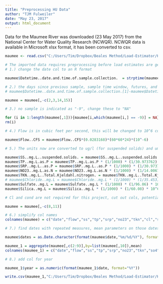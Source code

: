 ```yaml
---
title: "Preprocessing HU Data"
author: "TJM Fulweiler"
date: "May 23, 2017"
output: html_document
---
```



Data for the Maumee River was downloaded (23 May 2017) from the National Center for Water Quality Research (NCWQR). NCWQR data is available in Microsoft xlsx format, it has been converted to csv.
```r
maumee <- read.csv("C:/Users/Tim/Dropbox/Beales Method/Load-Estimator/HU_data/MaumeeData_r_20170523.csv")

# The imported data requires preprocessing before load estimates are generated.
# 1.) change the date col to an R format

maumee$Datetime..date.and.time.of.sample.collection.  = strptime(maumee$Datetime..date.and.time.of.sample.collection., format="%m/%d/%Y %H:%M", tz="EST")

# 2.) the days since previous sample, sample time window, futures, and months cols are now no longer needed because R can calc:
# maumee$Datetime..date.and.time.of.sample.collection.[1]-maumee$Datetime..date.and.time.of.sample.collection.[2]

maumee = maumee[,-c(2,3,14,15)]

# 3.) no sample is indicated as "-9", change these to "NA"

for (i in 1:length(maumee[,1])){maumee[i,which(maumee[i,] == -9)] = NA}
rm(i)

# 4.) Flow is in cubic feet per second, this will be changed to 10^6 cubic m per day (this is done to simplify nutrient load estimates that will take place later)

maumee$Flow..CFS = maumee$Flow..CFS*(0.0283168)*(60*60*24)*(10^-6)

# 5.) The units now are converted to ug/l (for suspended solids) and umol/l (for dissolved nutrients)

maumee$SS..mg.L..suspended.solids. = maumee$SS..mg.L..suspended.solids. * 1000
maumee$TP..mg.L.as.P = maumee$TP..mg.L.as.P * (1/1000) * (1/30.973762) * 10^6
maumee$SRP..mg.L..as.P = maumee$SRP..mg.L..as.P * (1/1000) * (1/30.973762) * 10^6
maumee$NO23..mg.L.as.N = maumee$NO23..mg.L.as.N * (1/1000) * (1/14.0067) * 10^6
maumee$TKN..mg.L..Total.Kjeldahl.nitrogen. = maumee$TKN..mg.L..Total.Kjeldahl.nitrogen.* (1/1000) * (1/14.0067) * 10^6
# maumee$Chloride..mg.L = maumee$Chloride..mg.L * (1/1000) * (1/35.453) * 10^6
maumee$Sulfate..mg.L = maumee$Sulfate..mg.L * (1/1000) * (1/96.06) * 10^6
maumee$Silica..mg.L = maumee$Silica..mg.L * (1/1000) * (1/60.08) * 10^6

# Cl and cond are not required for this project, cut out cols, potential use later

maumee = maumee[,-c(8,11)]

# 6.) simplify col names
colnames(maumee) = c("date","flow","ss","tp","srp","no23","tkn","cl","so4","silica","cond")

# 7.) find dates with repeated measures, mean parameters on those dates

maumee$dates = as.Date.character(format(maumee$date,"%m/%d/%Y"), format="%m/%d/%Y")

maumee_1 = aggregate(maumee[,c(2:9)],by=list(maumee[,10]),mean)
colnames(maumee_1) = c("date","flow","ss","tp","srp","no23","tkn","so4","silica")

# 8.) add col for year

maumee_1$year = as.numeric(format(maumee_1$date, format="%Y"))

write.csv(maumee_1,"C:/Users/Tim/Dropbox/Beales Method/Load-Estimator/HU_data/MaumeeData_r_20170523_processed.csv")

```

